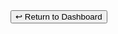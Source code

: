 


<br/>

<TableauEmbed
  src='https://prod-useast-b.online.tableau.com/t/embeddingplaybook/views/Pacifica_Pay_Forecaster/PayForecaster'
  height='768px'
  width='1366px'
  WebEdit
/>

<br/>

<Button className="bg-[#e14462] ml-12 mt-6">
  <Link
    href="/full"
  >
  ↩ Return to Dashboard
  </Link>
</Button>
